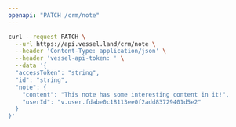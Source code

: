 ```yaml
---
openapi: "PATCH /crm/note"
---
```


<RequestExample>

```bash Request
curl --request PATCH \
  --url https://api.vessel.land/crm/note \
  --header 'Content-Type: application/json' \
  --header 'vessel-api-token: ' \
  --data '{
  "accessToken": "string",
  "id": "string",
  "note": {
    "content": "This note has some interesting content in it!",
    "userId": "v.user.fdabe0c18113ee0f2add83729401d5e2"
  }
}'
```

</RequestExample>
